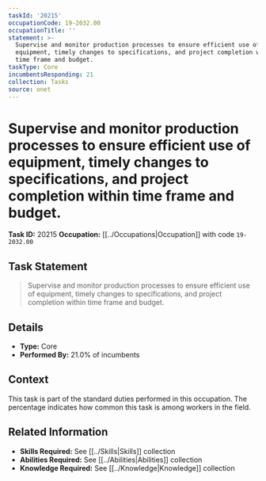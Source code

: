 ```yaml
---
taskId: '20215'
occupationCode: 19-2032.00
occupationTitle: ''
statement: >-
  Supervise and monitor production processes to ensure efficient use of
  equipment, timely changes to specifications, and project completion within
  time frame and budget.
taskType: Core
incumbentsResponding: 21
collection: Tasks
source: onet
---
```

# Supervise and monitor production processes to ensure efficient use of equipment, timely changes to specifications, and project completion within time frame and budget.

**Task ID:** 20215
**Occupation:** [[../Occupations|Occupation]] with code `19-2032.00`

## Task Statement

> Supervise and monitor production processes to ensure efficient use of equipment, timely changes to specifications, and project completion within time frame and budget.

## Details

- **Type:** Core
- **Performed By:** 21.0% of incumbents

## Context

This task is part of the standard duties performed in this occupation. The percentage indicates how common this task is among workers in the field.

## Related Information

- **Skills Required:** See [[../Skills|Skills]] collection
- **Abilities Required:** See [[../Abilities|Abilities]] collection
- **Knowledge Required:** See [[../Knowledge|Knowledge]] collection
